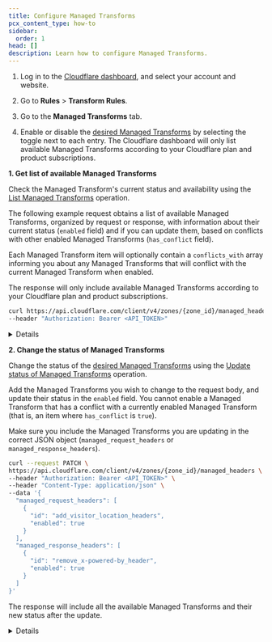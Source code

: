 ```yaml
---
title: Configure Managed Transforms
pcx_content_type: how-to
sidebar:
  order: 1
head: []
description: Learn how to configure Managed Transforms.
---
```



<Tabs syncKey="dashPlusAPI"> <TabItem label="Dashboard">

1. Log in to the [Cloudflare dashboard](https://dash.cloudflare.com/), and select your account and website.

2. Go to **Rules** > **Transform Rules**.

3. Go to the **Managed Transforms** tab.

4. Enable or disable the [desired Managed Transforms](/rules/transform/managed-transforms/reference/) by selecting the toggle next to each entry. The Cloudflare dashboard will only list available Managed Transforms according to your Cloudflare plan and product subscriptions.

</TabItem> <TabItem label="API">

**1. Get list of available Managed Transforms**

Check the Managed Transform's current status and availability using the [List Managed Transforms](/api/operations/managed-transforms-list-managed-transforms) operation.

The following example request obtains a list of available Managed Transforms, organized by request or response, with information about their current status (`enabled` field) and if you can update them, based on conflicts with other enabled Managed Transforms (`has_conflict` field).

Each Managed Transform item will optionally contain a `conflicts_with` array informing you about any Managed Transforms that will conflict with the current Managed Transform when enabled.

The response will only include available Managed Transforms according to your Cloudflare plan and product subscriptions.

```bash title="Request"
curl https://api.cloudflare.com/client/v4/zones/{zone_id}/managed_headers \
--header "Authorization: Bearer <API_TOKEN>"
```

<Details header="Response">

```json
{
	"result": {
		"managed_request_headers": [
			{
				"id": "add_bot_protection_headers",
				"enabled": false,
				"has_conflict": false
			},
			{
				"id": "add_client_certificate_headers",
				"enabled": false,
				"has_conflict": false
			},
			{
				"id": "add_visitor_location_headers",
				"enabled": false,
				"has_conflict": false
			},
			{
				"id": "add_true_client_ip_headers",
				"enabled": false,
				"has_conflict": false,
				"conflicts_with": ["remove_visitor_ip_headers"]
			},
			{
				"id": "remove_visitor_ip_headers",
				"enabled": false,
				"has_conflict": false,
				"conflicts_with": ["add_true_client_ip_headers"]
			}
		],
		"managed_response_headers": [
			{
				"id": "remove_x-powered-by_header",
				"enabled": false,
				"has_conflict": false
			},
			{
				"id": "add_security_headers",
				"enabled": false,
				"has_conflict": false
			}
		]
	},
	"success": true,
	"errors": [],
	"messages": []
}
```

</Details>

**2. Change the status of Managed Transforms**

Change the status of the [desired Managed Transforms](/rules/transform/managed-transforms/reference/) using the [Update status of Managed Transforms](/api/operations/managed-transforms-update-status-of-managed-transforms) operation.

Add the Managed Transforms you wish to change to the request body, and update their status in the `enabled` field. You cannot enable a Managed Transform that has a conflict with a currently enabled Managed Transform (that is, an item where `has_conflict` is `true`).

Make sure you include the Managed Transforms you are updating in the correct JSON object (`managed_request_headers` or `managed_response_headers`).

```bash title="Request"
curl --request PATCH \
https://api.cloudflare.com/client/v4/zones/{zone_id}/managed_headers \
--header "Authorization: Bearer <API_TOKEN>" \
--header "Content-Type: application/json" \
--data '{
  "managed_request_headers": [
    {
      "id": "add_visitor_location_headers",
      "enabled": true
    }
  ],
  "managed_response_headers": [
    {
      "id": "remove_x-powered-by_header",
      "enabled": true
    }
  ]
}'
```

The response will include all the available Managed Transforms and their new status after the update.

<Details header="Response">

```json
{
	"result": {
		"managed_request_headers": [
			{
				"id": "add_bot_protection_headers",
				"enabled": false,
				"has_conflict": false
			},
			{
				"id": "add_client_certificate_headers",
				"enabled": false,
				"has_conflict": false
			},
			{
				"id": "add_visitor_location_headers",
				"enabled": true,
				"has_conflict": false
			},
			{
				"id": "add_true_client_ip_headers",
				"enabled": false,
				"has_conflict": false,
				"conflicts_with": ["remove_visitor_ip_headers"]
			},
			{
				"id": "remove_visitor_ip_headers",
				"enabled": false,
				"has_conflict": false,
				"conflicts_with": ["add_true_client_ip_headers"]
			}
		],
		"managed_response_headers": [
			{
				"id": "remove_x-powered-by_header",
				"enabled": true,
				"has_conflict": false
			},
			{
				"id": "add_security_headers",
				"enabled": false,
				"has_conflict": false
			}
		]
	},
	"success": true,
	"errors": [],
	"messages": []
}
```

</Details>

</TabItem> </Tabs>
